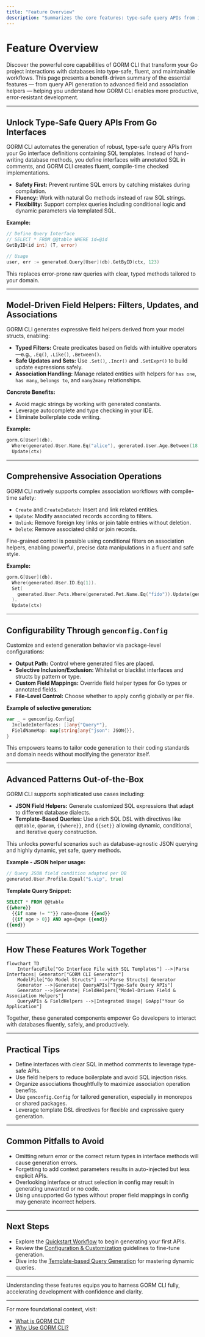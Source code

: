 ```yaml
---
title: "Feature Overview"
description: "Summarizes the core features: type-safe query APIs from interfaces, model-driven field helpers, field/association operations, configuration options, and out-of-the-box support for advanced patterns like JSON fields and template-based queries."
---
```


# Feature Overview

Discover the powerful core capabilities of GORM CLI that transform your Go project interactions with databases into type-safe, fluent, and maintainable workflows. This page presents a benefit-driven summary of the essential features — from query API generation to advanced field and association helpers — helping you understand how GORM CLI enables more productive, error-resistant development.

---

## Unlock Type-Safe Query APIs From Go Interfaces

GORM CLI automates the generation of robust, type-safe query APIs from your Go interface definitions containing SQL templates. Instead of hand-writing database methods, you define interfaces with annotated SQL in comments, and GORM CLI creates fluent, compile-time checked implementations.

- **Safety First:** Prevent runtime SQL errors by catching mistakes during compilation.
- **Fluency:** Work with natural Go methods instead of raw SQL strings.
- **Flexibility:** Support complex queries including conditional logic and dynamic parameters via templated SQL.

**Example:**

```go
// Define Query Interface
// SELECT * FROM @@table WHERE id=@id
GetByID(id int) (T, error)

// Usage
user, err := generated.Query[User](db).GetByID(ctx, 123)
```

This replaces error-prone raw queries with clear, typed methods tailored to your domain.

---

## Model-Driven Field Helpers: Filters, Updates, and Associations

GORM CLI generates expressive field helpers derived from your model structs, enabling:

- **Typed Filters:** Create predicates based on fields with intuitive operators—e.g., `.Eq()`, `.Like()`, `.Between()`.
- **Safe Updates and Sets:** Use `.Set()`, `.Incr()` and `.SetExpr()` to build update expressions safely.
- **Association Handling:** Manage related entities with helpers for `has one`, `has many`, `belongs to`, and `many2many` relationships.

**Concrete Benefits:**

- Avoid magic strings by working with generated constants.
- Leverage autocomplete and type checking in your IDE.
- Eliminate boilerplate code writing.

**Example:**

```go
gorm.G[User](db).
  Where(generated.User.Name.Eq("alice"), generated.User.Age.Between(18, 30)).
  Update(ctx)
```

---

## Comprehensive Association Operations

GORM CLI natively supports complex association workflows with compile-time safety:

- `Create` and `CreateInBatch`: Insert and link related entities.
- `Update`: Modify associated records according to filters.
- `Unlink`: Remove foreign key links or join table entries without deletion.
- `Delete`: Remove associated child or join records.

Fine-grained control is possible using conditional filters on association helpers, enabling powerful, precise data manipulations in a fluent and safe style.

**Example:**

```go
gorm.G[User](db).
  Where(generated.User.ID.Eq(1)).
  Set(
    generated.User.Pets.Where(generated.Pet.Name.Eq("fido")).Update(generated.Pet.Name.Set("rex")),
  ).
  Update(ctx)
```

---

## Configurability Through `genconfig.Config`

Customize and extend generation behavior via package-level configurations:

- **Output Path:** Control where generated files are placed.
- **Selective Inclusion/Exclusion:** Whitelist or blacklist interfaces and structs by pattern or type.
- **Custom Field Mappings:** Override field helper types for Go types or annotated fields.
- **File-Level Control:** Choose whether to apply config globally or per file.

**Example of selective generation:**

```go
var _ = genconfig.Config{
  IncludeInterfaces: []any{"Query*"},
  FieldNameMap: map[string]any{"json": JSON{}},
}
```

This empowers teams to tailor code generation to their coding standards and domain needs without modifying the generator itself.

---

## Advanced Patterns Out-of-the-Box

GORM CLI supports sophisticated use cases including:

- **JSON Field Helpers:** Generate customized SQL expressions that adapt to different database dialects.
- **Template-Based Queries:** Use a rich SQL DSL with directives like `@@table`, `@param`, `{{where}}`, and `{{set}}` allowing dynamic, conditional, and iterative query construction.

This unlocks powerful scenarios such as database-agnostic JSON querying and highly dynamic, yet safe, query methods.

**Example - JSON helper usage:**

```go
// Query JSON field condition adapted per DB
generated.User.Profile.Equal("$.vip", true)
```

**Template Query Snippet:**

```sql
SELECT * FROM @@table
{{where}}
  {{if name != ""}} name=@name {{end}}
  {{if age > 0}} AND age=@age {{end}}
{{end}}
```

---

## How These Features Work Together

```mermaid
flowchart TD
    InterfaceFile["Go Interface File with SQL Templates"] -->|Parse Interfaces| Generator["GORM CLI Generator"]
    ModelFile["Go Model Structs"] -->|Parse Structs| Generator
    Generator -->|Generate| QueryAPIs["Type-Safe Query APIs"]
    Generator -->|Generate| FieldHelpers["Model-Driven Field & Association Helpers"]
    QueryAPIs & FieldHelpers -->|Integrated Usage| GoApp["Your Go Application"]
```

Together, these generated components empower Go developers to interact with databases fluently, safely, and productively.

---

## Practical Tips

- Define interfaces with clear SQL in method comments to leverage type-safe APIs.
- Use field helpers to reduce boilerplate and avoid SQL injection risks.
- Organize associations thoughtfully to maximize association operation benefits.
- Use `genconfig.Config` for tailored generation, especially in monorepos or shared packages.
- Leverage template DSL directives for flexible and expressive query generation.

---

## Common Pitfalls to Avoid

- Omitting return error or the correct return types in interface methods will cause generation errors.
- Forgetting to add context parameters results in auto-injected but less explicit APIs.
- Overlooking interface or struct selection in config may result in generating unwanted or no code.
- Using unsupported Go types without proper field mappings in config may generate incorrect helpers.

---

## Next Steps

- Explore the [Quickstart Workflow](../quick-features/quickstart) to begin generating your first APIs.
- Review the [Configuration & Customization](../quick-features/customization-overview) guidelines to fine-tune generation.
- Dive into the [Template-based Query Generation](../../guides/generation-patterns/template-sql-gen) for mastering dynamic queries.

---

Understanding these features equips you to harness GORM CLI fully, accelerating development with confidence and clarity.

---

For more foundational context, visit:
- [What is GORM CLI?](../product-intro/what-is-gorm-cli)
- [Why Use GORM CLI?](../product-intro/why-gorm-cli)

